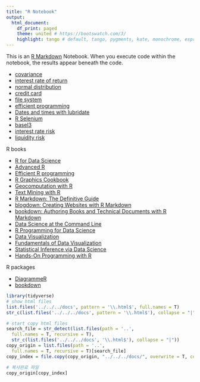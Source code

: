```yaml
---
title: "R Notebook"
output:
  html_document:
    df_print: paged
    theme: united # https://bootswatch.com/3/
    highlight: tango # default, tango, pygments, kate, monochrome, espresso, zenburn, haddock, and textmate
---
```


This is an [R Markdown](http://rmarkdown.rstudio.com) Notebook. When you execute code within the notebook, the results appear beneath the code. 

- [covariance](./covariance.nb.html)
- [interest rate of return](./internal_rate_of_return.nb.html)
- [normal distribution](./normal_distribution.nb.html)
- [credit card](./credit_card.nb.html)
- [file system](./file_system.nb.html)
- [efficient programming](./efficient_programming.nb.html)
- [Dates and times with lubridate](./dates_and_times.nb.html)
- [R Selenium](./rselenium.html)
- [basel3](./basel3.html)
- [interest rate risk](./interest_rate_risk.nb.html)
- [liquidity risk](./liquidity_risk.html)

R books

- [R for Data Science](https://r4ds.had.co.nz)
- [Advanced R](https://adv-r.hadley.nz)
- [Efficient R programming](https://csgillespie.github.io/efficientR/)
- [R Graphics Cookbook](https://r-graphics.org)
- [Geocomputation with R](https://geocompr.robinlovelace.net)
- [Text Mining with R](https://www.tidytextmining.com)
- [R Markdown: The Definitive Guide](https://bookdown.org/yihui/rmarkdown/)
- [blogdown: Creating Websites with R Markdown](https://bookdown.org/yihui/blogdown/)
- [bookdown: Authoring Books and Technical Documents with R Markdown](https://bookdown.org/yihui/bookdown/)
- [Data Science at the Command Line](https://www.datascienceatthecommandline.com)
- [R Programming for Data Science](https://bookdown.org/rdpeng/rprogdatascience/)
- [Data Visualization](https://socviz.co)
- [Fundamentals of Data Visualization](https://serialmentor.com/dataviz/)
- [Statistical Inference via Data Science](https://moderndive.com)
- [Hands-On Programming with R](https://rstudio-education.github.io/hopr/)

R packages

- [DiagrammeR](http://rich-iannone.github.io/DiagrammeR/index.html)
- [bookdown](https://bookdown.org)


```r
library(tidyverse)
# show html files
list.files('../../../docs', pattern = '\\.html$', full.names = T)
str_c(list.files('../../../docs', pattern = '\\.html$'), collapse = "|")
```

```r
# start copy html files
search_file = str_detect(list.files(path = '..', 
  full.names = T, recursive = T), 
  str_c(list.files('../../../docs', '\\.html$'), collapse = "|"))
copy_origin = list.files(path = '..', 
  full.names = T, recursive = T)[search_file]
copy_index = file.copy(copy_origin, "../../../docs/", overwrite = T, copy.date = T)

# 복사완료 파일
copy_origin[copy_index]
```